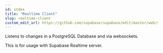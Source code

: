 ```yaml
---
id: index
title: "Realtime Client"
slug: realtime-client
custom_edit_url: https://github.com/supabase/supabase/edit/master/web/spec/realtime.yml
---
```



Listens to changes in a PostgreSQL Database and via websockets.

This is for usage with Supabase Realtime server.